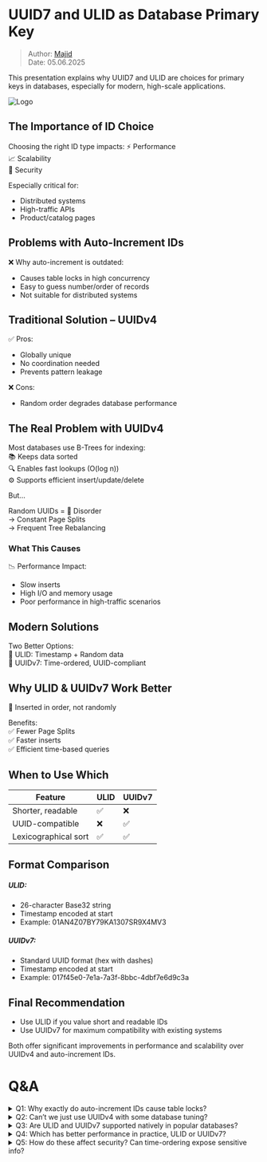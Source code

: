 # UUID7 and ULID as Database Primary Key

> Author: [Majid](may@alteos.com)  
> Date: 05.06.2025

This presentation explains why UUID7 and ULID are choices for primary keys in databases, especially for modern, high-scale applications.

![Logo](/UUID7-ULID/UUID7-ULID.jpg)

## The Importance of ID Choice

Choosing the right ID type impacts:
⚡ Performance  
📈 Scalability  
🔐 Security

Especially critical for:
- Distributed systems
- High-traffic APIs
- Product/catalog pages

## Problems with Auto-Increment IDs

❌ Why auto-increment is outdated:
- Causes table locks in high concurrency
- Easy to guess number/order of records
- Not suitable for distributed systems

## Traditional Solution – UUIDv4

✅ Pros:
- Globally unique
- No coordination needed
- Prevents pattern leakage

❌ Cons:
- Random order degrades database performance

## The Real Problem with UUIDv4

Most databases use B-Trees for indexing:  
📚 Keeps data sorted  
🔍 Enables fast lookups (O(log n))  
⚙️ Supports efficient insert/update/delete

But...

Random UUIDs = 🔄 Disorder  
→ Constant Page Splits  
→ Frequent Tree Rebalancing

### What This Causes

📉 Performance Impact:
- Slow inserts
- High I/O and memory usage
- Poor performance in high-traffic scenarios

## Modern Solutions

Two Better Options:  
🔹 ULID: Timestamp + Random data  
🔹 UUIDv7: Time-ordered, UUID-compliant

## Why ULID & UUIDv7 Work Better

🔑 Inserted in order, not randomly

Benefits:  
✅ Fewer Page Splits  
✅ Faster inserts  
✅ Efficient time-based queries

## When to Use Which

| Feature              | ULID | UUIDv7 |
| -------------------- | ---- | ------ |
| Shorter, readable    | ✅    | ❌      |
| UUID-compatible      | ❌    | ✅      |
| Lexicographical sort | ✅    | ✅      |

## Format Comparison

##### ULID:
- 26-character Base32 string
- Timestamp encoded at start
- Example: 01AN4Z07BY79KA1307SR9X4MV3

##### UUIDv7:
- Standard UUID format (hex with dashes)
- Timestamp encoded at start
- Example: 017f45e0-7e1a-7a3f-8bbc-4dbf7e6d9c3a

## Final Recommendation

- Use ULID if you value short and readable IDs
- Use UUIDv7 for maximum compatibility with existing systems

Both offer significant improvements in performance and scalability over UUIDv4 and auto-increment IDs.

# Q&A

<details>
  <summary>Q1: Why exactly do auto-increment IDs cause table locks?</summary>
  
  Auto-increment IDs require the database to generate sequential numbers. Under high concurrency, many transactions compete to get the next number, which leads to locking or contention on the table or the ID generator, slowing down inserts.

</details>

<details>
  <summary>Q2: Can’t we just use UUIDv4 with some database tuning?</summary>
  
While some tuning can help, the core problem is the random order of UUIDv4 keys. This causes frequent page splits and tree reorganizations in B-Tree indexes, which is a fundamental inefficiency that tuning can’t fully fix.

</details>

<details>
  <summary>Q3: Are ULID and UUIDv7 supported natively in popular databases?</summary>
  
Most databases don’t natively generate ULID or UUIDv7 yet, but you can generate them in your application layer or via extensions/functions, then store them as strings or UUID types. Support is growing as these standards gain popularity.

</details>

<details>
  <summary>Q4: Which has better performance in practice, ULID or UUIDv7?</summary>
  
Performance differences are usually minimal because both are time-ordered. The choice depends more on readability (ULID is shorter and easier to handle) versus compatibility with existing UUID systems (UUIDv7).

</details>

<details>
  <summary>Q5: How do these affect security? Can time-ordering expose sensitive info?</summary>
  
Time-ordering slightly reveals creation time, but this is usually acceptable. Both ULID and UUIDv7 still include randomness to prevent easy guessing of other IDs. If timestamp privacy is critical, additional measures may be needed.

</details>